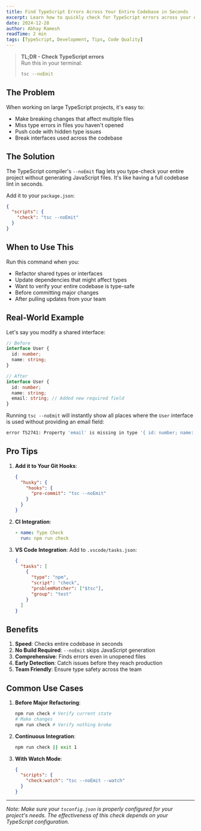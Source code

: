 ```yaml
---
title: Find TypeScript Errors Across Your Entire Codebase in Seconds
excerpt: Learn how to quickly check for TypeScript errors across your entire project without compiling, perfect for catching issues before they hit production.
date: 2024-12-28
author: Abhay Ramesh
readTime: 2 min
tags: [TypeScript, Development, Tips, Code Quality]
---
```


> **TL;DR - Check TypeScript errors**  
> Run this in your terminal:
>
> ```bash
> tsc --noEmit
> ```

## The Problem

When working on large TypeScript projects, it's easy to:

- Make breaking changes that affect multiple files
- Miss type errors in files you haven't opened
- Push code with hidden type issues
- Break interfaces used across the codebase

## The Solution

The TypeScript compiler's `--noEmit` flag lets you type-check your entire project without generating JavaScript files. It's like having a full codebase lint in seconds.

Add it to your `package.json`:

```json
{
  "scripts": {
    "check": "tsc --noEmit"
  }
}
```

## When to Use This

Run this command when you:

- Refactor shared types or interfaces
- Update dependencies that might affect types
- Want to verify your entire codebase is type-safe
- Before committing major changes
- After pulling updates from your team

## Real-World Example

Let's say you modify a shared interface:

```typescript
// Before
interface User {
  id: number;
  name: string;
}

// After
interface User {
  id: number;
  name: string;
  email: string; // Added new required field
}
```

Running `tsc --noEmit` will instantly show all places where the `User` interface is used without providing an email field:

```bash
error TS2741: Property 'email' is missing in type '{ id: number; name: string; }'
```

## Pro Tips

1. **Add it to Your Git Hooks**:

   ```json
   {
     "husky": {
       "hooks": {
         "pre-commit": "tsc --noEmit"
       }
     }
   }
   ```

2. **CI Integration**:

   ```yaml
   - name: Type Check
     run: npm run check
   ```

3. **VS Code Integration**:
   Add to `.vscode/tasks.json`:
   ```json
   {
     "tasks": [
       {
         "type": "npm",
         "script": "check",
         "problemMatcher": ["$tsc"],
         "group": "test"
       }
     ]
   }
   ```

## Benefits

1. **Speed**: Checks entire codebase in seconds
2. **No Build Required**: `--noEmit` skips JavaScript generation
3. **Comprehensive**: Finds errors even in unopened files
4. **Early Detection**: Catch issues before they reach production
5. **Team Friendly**: Ensure type safety across the team

## Common Use Cases

1. **Before Major Refactoring**:

   ```bash
   npm run check # Verify current state
   # Make changes
   npm run check # Verify nothing broke
   ```

2. **Continuous Integration**:

   ```bash
   npm run check || exit 1
   ```

3. **With Watch Mode**:
   ```json
   {
     "scripts": {
       "check:watch": "tsc --noEmit --watch"
     }
   }
   ```

---

_Note: Make sure your `tsconfig.json` is properly configured for your project's needs. The effectiveness of this check depends on your TypeScript configuration._
